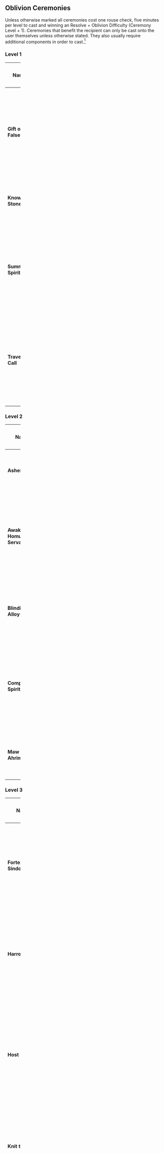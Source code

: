 ==Oblivion Ceremonies==
Unless otherwise marked all ceremonies cost one rouse check, five minutes per level to cast and winning an Resolve + Oblivion Difficulty (Ceremony Level + 1). Ceremonies that benefit the recipient can only be cast onto the user themselves unless otherwise stated. They also usually require additional components in order to cast.<ref>[[Vampire: The Masquerade Cults of the Blood Gods]], page 208</ref> 

===Level 1===

{| class="mildtable sortable plainlist" width="100%"

! width="20%" |Name
! width="20%" class="unsortable" |Effect
! width="10%" class="unsortable" |Cost
! width="10%" |Pre-requisite
! width="10%" |Ritual Roll
! width="20%" class="unsortable" |Additional Notes
! width="10%" |Source
|- id="Gift of False Life"
|'''Gift of False Life'''
|Raise either a single corpse or a group to perform simple single or repetitive tasks.
|One Rouse Check
|[[Oblivion#Ashes to Ashes|Ashes to Ashes]]
|Resolve +
Oblivion
|Corpses are mindless creatures and do not defend themselves from attacks, decaying as normal for the duration of the ceremony.
|{{icon|v5 renegade}} / {{icon|v5 dtrpg}}
*[[Vampire: The Masquerade Cults of the Blood Gods|Cults of the Blood Gods]], page 208
*{{icon|v5 renegade}}[[Vampire: The Masquerade Players Guide|Players Guide]], page 92
|- id="Knowing Stone"
|'''Knowing Stone'''
|Identify the locations and existences of specific ghosts.
|One Rouse Check
|[[Oblivion#Ashes to Ashes|Ashes to Ashes]], [[Oblivion#Binding Fetter|Binding Fetter]] {{Errata|source=Vampire: The Masquerade Fall of London|date=August 2023|summary=Power revised in re-release}}
|Resolve +
Oblivion
|They must know the ghost's name.
|{{icon|v5 renegade}} / {{icon|v5 dtrpg}}
*[[Vampire: The Masquerade Fall of London|Fall of London]], page 264 {{Errata|source=Vampire: The Masquerade Fall of London|date=August 2023|summary=Power revised in re-release, originally pg 259}}
|- id="Summon Spirit"
|'''Summon Spirit'''
|Summon a spirit from the underworld.
|One Rouse Check
|[[Oblivion#Binding Fetter|Binding Fetter]]
|Resolve +
Oblivion
|The wraith will disappear at the end of the scene unless a ceremony is used to keep them there such as [[Oblivion Ceremonies#Compel Spirit|Compel Spirit]].
|{{icon|v5 renegade}} / {{icon|v5 dtrpg}}
*[[Vampire: The Masquerade Cults of the Blood Gods|Cults of the Blood Gods]], page 209
*{{icon|v5 renegade}}[[Vampire: The Masquerade Players Guide|Players Guide]], page 92
|- id="Traveler's Call"
|'''Traveler's Call'''
|Summon another Shalimite.
|One Rouse Check
|[[Oblivion#Oblivion Sight|Oblivion Sight]]
|Resolve +
Oblivion
|The victim can choose to ignore it, taking -2 to all pools in relation to concentration for one scene. This ceremony is connected to the Cult of Shalim.
|{{icon|v5 renegade}} / {{icon|v5 dtrpg}}
*[[Vampire: The Masquerade Cults of the Blood Gods|Cults of the Blood Gods]], page 93
|}

===Level 2===
{| class="mildtable sortable plainlist" width="100%"

! width="20%" |Name
! width="20%" class="unsortable" |Effect
! width="10%" class="unsortable" |Cost
! width="10%" |Pre-requisite
! width="10%" |Ritual Roll
! width="20%" class="unsortable" |Additional Notes
! width="10%" |Source
|-
|'''Ashen Relic'''
|Preservation of a Kindred's body.
|One Rouse Check
|[[Oblivion#Ashes to Ashes|Ashes to Ashes]] or [[Oblivion#Oblivion's Sight|Oblivion's Sight]]
|Resolve +
Oblivion
|Three successes in the margin preserves more.
|[[Vampire: The Masquerade Book of Nod Apocrypha|Book of Nod Apocrypha]], page 35 {{icon|v5 renegade}}
|- id="Awaken the Homuncular Servant"
|'''Awaken the Homuncular Servant'''
|Create spies and stalkers out of body parts or small animals.
|One Rouse Check
|[[Oblivion#Where the Shroud Thins|Where the Shroud Thins]]
|Resolve +
Oblivion
|The servant can scale or hop walls and hide, but it cannot speak. It is only able to telepathically communicate single images to its creator.
|{{icon|v5 renegade}} / {{icon|v5 dtrpg}}
*[[Vampire: The Masquerade Cults of the Blood Gods|Cults of the Blood Gods]], page 209
*{{icon|v5 renegade}}[[Vampire: The Masquerade Players Guide|Players Guide]], page 93
|- id="Blinding the Allow Eye"
|'''Blinding the Alloy Eye'''
|Cameras cannot perceive the user clearly.
|One Rouse Check
|[[Oblivion#Shadow Cast|Shadow Cast]]
|Resolve +
Oblivion
|Do not make the ritual roll until the effect is active. This ceremony is connected to the [[Sabbat]].
|{{icon|v5 renegade}} / {{icon|v5 dtrpg}}
*[[Vampire: The Masquerade Sabbat: The Black Hand|Sabbat]], page 52
|- id="Compel Spirit"
|'''Compel Spirit'''
|Bend a wraith to a vampire's will.
|One Rouse Check
|[[Oblivion#Where the Shroud Thins|Where the Shroud Thins]]
|Resolve +
Oblivion
|The ritual roll is made against the wraith's Resolve + Composure or Willpower.
|{{icon|v5 renegade}} / {{icon|v5 dtrpg}}
*[[Vampire: The Masquerade Cults of the Blood Gods|Cults of the Blood Gods]], page 210
*{{icon|v5 renegade}}[[Vampire: The Masquerade Players Guide|Players Guide]], page 94
|-id="Maw of Ahriman"
|'''Maw of Ahriman'''
|Open a portal to the abyss, usually within their mouth.
|One Rouse Check
|N/A
|Resolve +
Oblivion
|The user cannot speak till it is either cancelled or the next sunrise.
|
*{{icon|v5 renegade}}[[Vampire: The Masquerade Blood Stained Love|Blood Stained Love]], page 152
|}

===Level 3===
{| class="mildtable sortable plainlist" width="100%"

! width="20%" |Name
! width="20%" class="unsortable" |Effect
! width="10%" class="unsortable" |Cost
! width="10%" |Pre-requisite
! width="10%" |Ritual Roll
! width="20%" class="unsortable" |Additional Notes
! width="10%" |Source
|- id="Fortezza Sindonica"
|'''Fortezza Sindonica'''
|Create a barrier that harms wraiths.
|Three Rouse Checks
|[[Oblivion#Where the Shroud Thins|Where the Shroud Thins]]
|Resolve +
Oblivion
|Do not make the Ritual Roll until a wraith attempts to pass. This ceremony is connected to the [[Hecata]].
|{{icon|v5 dtrpg}}
*[[Vampire: The Masquerade Trails of Ash and Bone|Trails of Ash and Bone]], page 173
|- id="Harrowhaunt"
|'''Harrowhaunt'''
|Keep unwanted visitors from their haven.
|One Rouse Check, possible Stains
|[[Oblivion#Aura of Decay|Aura of Decay]]
|Resolve +
Oblivion
|Vampires are able to enter making a fear Frenzy check each turn while inside. This ceremony is connected to the [[Sabbat]].
|{{icon|v5 renegade}} / {{icon|v5 dtrpg}}
*[[Vampire: The Masquerade Sabbat: The Black Hand|Sabbat]], page 51
|- id="Host Spirit"
|'''Host Spirit'''
|Allows the user to open their body to a ghost for possession.
|One Rouse Check
|[[Oblivion#Aura of Decay|Aura of Decay]]
|Resolve +
Oblivion
|Alongside the bonus of +2 to Physical Attribute rolls and +2 health, the wraiths Skills can be substituted for the vampire’s own at Storyteller discretion. {{Errata|source=Vampire: The Masquerade Players Guide|date=April 2023|summary=Mechanical changes}}
|{{icon|v5 renegade}} / {{icon|v5 dtrpg}}
*[[Vampire: The Masquerade Cults of the Blood Gods|Cults of the Blood Gods]], page 211
*{{icon|v5 renegade}}[[Vampire: The Masquerade Players Guide|Players Guide]], page 94
|- id="Knit the Veil"
|'''Knit the Veil'''
|Turn a shroud impenetrable.
|One Rouse Check
|[[Oblivion#Where the Shroud Thins|Where the Shroud Thins]]
|Resolve +
Oblivion
|When not disturbed this effect does not change for as many nights as the user's Oblivion rating.
|{{icon|v5 dtrpg}}
*Trails of Ash and Bone, page 174
|- id="Name of the Father"
|'''Name of the Father'''
|Strike a victim's mind with the empty void of Oblivion, leaving them paralyzed.
|One Rouse Check
|[[Oblivion#Shadow Perspective|Shadow Perspective]]
|Resolve +
Oblivion
|The victim can spend willpower equal to the number of turns they would remain paralyzed to free themselves. This ceremony is connected to the [[Cult of Shalim|Cult of Shalim.]]
|{{icon|v5 renegade}} / {{icon|v5 dtrpg}}
*[[Vampire: The Masquerade Cults of the Blood Gods|Cults of the Blood Gods]], page 94
|-
|'''Shallow Slumber'''
|Reduces time spent in torpor.
|One Rouse Check
|Passion Feast or Touch of Oblivion
|Resolve +
Oblivion
|
|Gehenna War, page 50
|- id="Shambling Hordes"
|'''Shambling Hordes'''
|Raise a group of aggressive walking dead.
|One Rouse Check, possible Stains
|[[Oblivion#Aura of Decay|Aura of Decay]]
|Resolve +
Oblivion
|If left without commands, they attack anyone around them other than their master.
|{{icon|v5 renegade}} / {{icon|v5 dtrpg}}
*[[Vampire: The Masquerade Cults of the Blood Gods|Cults of the Blood Gods]], page 212
*{{icon|v5 renegade}}[[Vampire: The Masquerade Players Guide|Players Guide]], page 95
|-
|'''Wisdom of the Dead'''
|Gain information from a corpse skull or head.
|One Rouse Check
|[[Oblivion#Where the Shroud Thins|Where the Shroud Thins]] or [[Oblivion#Oblivion's Sight|Oblivion's Sight]]
|Resolve +
Oblivion
|Add two dice to their dice pool if they are still carrying the skull/head for the rest of the night.
|[[Vampire: The Masquerade Book of Nod Apocrypha|Book of Nod Apocrypha]], page 35 {{icon|v5 renegade}}
|}

===Level 4===
{| class="mildtable sortable plainlist" width="100%"

! width="20%" |Name
! width="20%" class="unsortable" |Effect
! width="10%" class="unsortable" |Cost
! width="10%" |Pre-requisite
! width="10%" |Ritual Roll
! width="20%" class="unsortable" |Additional Notes
! width="10%" |Source
|- id="Befoul Vessel"
|'''Befoul Vessel'''
|Turn a mortal's blood into poison for other vampires.
|One Rouse Check
|[[Oblivion#Necrotic Plague|Necrotic Plague]]
|Resolve +
Oblivion
|This power leaves no trace other than the mortal dying the next night with the smell of mildew and sweat. This ceremony is connected to the [[Sabbat|Sabbat.]]
|{{icon|v5 renegade}} / {{icon|v5 dtrpg}}
*[[Vampire: The Masquerade Sabbat: The Black Hand|Sabbat]], page 52
|- id="Bind the Spirit"
|'''Bind the Spirit'''
|Bind a wraith to a specific location or person.
|One Rouse Check, possible Stains
|[[Oblivion#Necrotic Plague|Necrotic Plague]]
|Resolve +
Oblivion
|Bound wraiths have the same powers as spectres.
|{{icon|v5 renegade}} / {{icon|v5 dtrpg}}
*[[Vampire: The Masquerade Cults of the Blood Gods|Cults of the Blood Gods]], page 212
*{{icon|v5 renegade}}[[Vampire: The Masquerade Players Guide|Players Guide]], page 96
|- id="Death Rattle"
|'''Death Rattle'''
|Inflict the sensory experience of a wraith's death onto a target.
|One Rouse Check
|[[Oblivion#Fatal Precognition|Fatal Precognition]]
|Resolve +
Oblivion
|The victim contests the ritual roll with Composure + Resolve.
|{{icon|v5 dtrpg}}
*Trails of Ash and Bone, page 174
|- id="Split the Veil"
|'''Split the Veil''' {{Errata|source=Vampire: The Masquerade Players Guide|date=April 2023|summary=Renamed from Split the Shroud}}
|Create a tear into a shroud to allow wraiths to enter.
|One Rouse Check, possible Stains
|[[Oblivion#Necrotic Plague|Necrotic Plague]]
|Resolve +
Oblivion
|This Ceremony reduces the density of the veil and can reduce it to absent, allowing wraiths to come through. The veil increased to frayed after the session ends, stopping any more wraiths.{{Errata|source=Vampire: The Masquerade Players Guide|date=April 2023|summary=Small rewrite}}
|{{icon|v5 renegade}} / {{icon|v5 dtrpg}}
*[[Vampire: The Masquerade Cults of the Blood Gods|Cults of the Blood Gods]], page 213
*{{icon|v5 renegade}}[[Vampire: The Masquerade Players Guide|Players Guide]], page 96
|}

===Level 5===
{| class="mildtable sortable plainlist" width="100%"

! width="20%" |Name
! width="20%" class="unsortable" |Effect
! width="10%" class="unsortable" |Cost
! width="10%" |Pre-requisite
! width="10%" |Ritual Roll
! width="20%" class="unsortable" |Additional Notes
! width="10%" |Source
|- id="Ex Nihilo"
|'''Ex Nihilo'''
|Enter the Shadowlands
|Three Rouse Checks and one Willpower point
|[[Oblivion#Withering Spirit|Withering Spirit]]
|Resolve +
Oblivion
|The Shadowlands have several rules that do not exist in the world of the living.
|{{icon|v5 renegade}} / {{icon|v5 dtrpg}}
*[[Vampire: The Masquerade Cults of the Blood Gods|Cults of the Blood Gods]], page 213
|- id="Lazarene Blessing"
|'''Lazarene Blessing'''
|Bring a fresh corpse back to life
|One Rouse Check, possible Stains
|[[Oblivion#Skuld Fulfilled|Skuld Fulfilled]]
|Resolve +
Oblivion
|This lasts until the body dies again or the wraith is exorcised from the host.
|{{icon|v5 renegade}} / {{icon|v5 dtrpg}}
*[[Vampire: The Masquerade Cults of the Blood Gods|Cults of the Blood Gods]], page 214
*{{icon|v5 renegade}}[[Vampire: The Masquerade Players Guide|Players Guide]], page 96
|- id="Pit of Contemplation"
|'''Pit of Contemplation'''
|Cast an enemy into Oblivion itself.
|One Rouse Check, possible Stains
|[[Oblivion#Tenebrous Avatar|Tenebrous Avatar]]
|Resolve +
Oblivion
|Mortals sucked in are instantly killed. This ceremony is connected to the [[Cult of Shalim|Cult of Shalim.]]
|{{icon|v5 renegade}} / {{icon|v5 dtrpg}}
*[[Vampire: The Masquerade Cults of the Blood Gods|Cults of the Blood Gods]], page 94
|}

==Gallery==
{{Template:GameConceptsNavbox}}
[[Category:Index]]
==References==
[[Category:Disciplines]]

<references />
